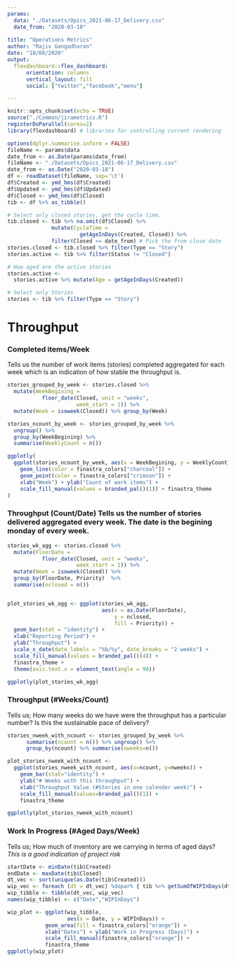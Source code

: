 ```yaml
---
params:
  data: "./Datasets/Opics_2021-06-17_Delivery.csv"
  date_from: "2020-03-18"
  
title: "Operations Metrics"
author: "Rajiv Gangadharan"
date: "18/08/2020"
output: 
  flexdashboard::flex_dashboard:
      orientation: columns
      vertical_layout: fill
      social: ["twitter","facebook","menu"]

---
```


```r
knitr::opts_chunk$set(echo = TRUE)
source("./Common/jirametrics.R")
registerDoParallel(cores=2)
library(flexdashboard) # libraries for controlling current rendering

options(dplyr.summarise.inform = FALSE)
fileName <- params$data
date_from <- as.Date(params$date_from)
fileName <- "./Datasets/Opics_2021-06-17_Delivery.csv"
date_from <- as.Date("2020-03-18")
df <- readDataset(fileName, sep='\t')
df$Created <- ymd_hms(df$Created)
df$Updated <- ymd_hms(df$Updated)
df$Closed <- ymd_hms(df$Closed) 
tib <- df %>% as_tibble() 

# Select only closed stories, get the cycle time.
tib.closed <- tib %>% na.omit(df$Closed) %>%
              mutate(CycleTime = 
                       getAgeInDays(Created, Closed)) %>%
              filter(Closed >= date_from) # Pick the from close date
stories.closed <- tib.closed %>% filter(Type == "Story")
stories.active <- tib %>% filter(Status != "Closed")

# How aged are the active stories
stories.active <-
  stories.active %>% mutate(Age = getAgeInDays(Created))

# Select only Stories
stories <- tib %>% filter(Type == "Story")

```


Throughput {.storyboard}
===========================================

### **Completed items/Week** 
Tells us the number of work items (stories) completed aggregated for each week 
which is an indication of how stable the throughput is.

```r

stories_grouped_by_week <- stories.closed %>%
  mutate(WeekBegining =
           floor_date(Closed, unit = "weeks",
                      week_start = 1)) %>%
  mutate(Week = isoweek(Closed)) %>% group_by(Week)

stories_ncount_by_week <- stories_grouped_by_week %>%
  ungroup() %>%
  group_by(WeekBegining) %>%
  summarise(WeeklyCount = n())

ggplotly(
  ggplot(stories_ncount_by_week, aes(x = WeekBegining, y = WeeklyCount)) +
    geom_line(color = finastra_colors["charcoal"]) +
    geom_point(color = finastra_colors["crimson"]) +
    xlab("Week") + ylab("Count of work items") +
    scale_fill_manual(values = branded_pal()(1)) + finastra_theme
)

```


### **Throughput (Count/Date)** Tells us the number of stories delivered aggregated every week. The date is the begining monday of every week.

```r


stories_wk_agg <- stories.closed %>%
  mutate(FloorDate =
           floor_date(Closed, unit = "weeks",
                      week_start = 1)) %>%
  mutate(Week = isoweek(Closed)) %>%
  group_by(FloorDate, Priority)  %>%
  summarise(nclosed = n()) 


plot_stories_wk_agg <- ggplot(stories_wk_agg,
                              aes(x = as.Date(FloorDate),
                                  y = nclosed,
                                  fill = Priority)) +
  geom_bar(stat = "identity") +
  xlab("Reporting Period") +
  ylab("Throughput") +
  scale_x_date(date_labels = "%b/%y", date_breaks = "2 weeks") +
  scale_fill_manual(values = branded_pal()(4)) +
  finastra_theme +
  theme(axis.text.x = element_text(angle = 90))

ggplotly(plot_stories_wk_agg)

```

### **Throughput (#Weeks/Count)** 
Tells us; How many weeks do we have were the throughput has a particular number? Is this the sustainable pace of delivery?


```r

stories_nweek_with_ncount <- stories_grouped_by_week %>% 
      summarise(ncount = n()) %>% ungroup() %>% 
      group_by(ncount) %>% summarise(nweeks=n())

plot_stories_nweek_with_ncount <- 
  ggplot(stories_nweek_with_ncount, aes(x=ncount, y=nweeks)) +
    geom_bar(stat="identity") +
    ylab("# Weeks with this throughput") +
    xlab("Throughput Value (#Stories in one calender week)") +
    scale_fill_manual(values=branded_pal()(1)) +
    finastra_theme

ggplotly(plot_stories_nweek_with_ncount)

```

### **Work In Progress (#Aged Days/Week)** 
Tells us; How much of inventory are we carrying in terms of aged days? 
_This is a good indication of project risk_

```r

startDate <- minDate(tib$Created)
endDate <- maxDate(tib$Closed)
dt_vec <- sort(unique(as.Date(tib$Created)))
wip_vec <- foreach (dt = dt_vec) %dopar% { tib %>% getSumOfWIPInDays(dt) }
wip_tibble <- tibble(dt_vec, wip_vec)
names(wip_tibble) <- c("Date","WIPInDays")

wip_plot <- ggplot(wip_tibble,
                   aes(x = Date, y = WIPInDays)) +
            geom_area(fill = finastra_colors["orange"]) +
            xlab("Dates") + ylab("Work in Progress (Days)") +
            scale_fill_manual(finastra_colors["orange"]) +
            finastra_theme
ggplotly(wip_plot)
```
